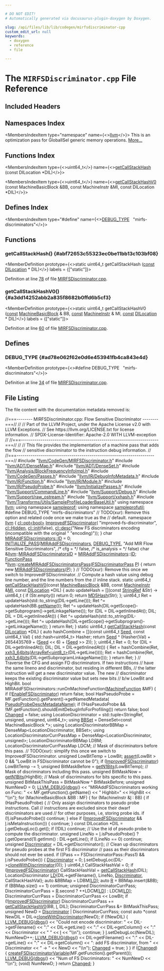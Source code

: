 ```yaml
---

# DO NOT EDIT!
# Automatically generated via docusaurus-plugin-doxygen by Doxygen.

slug: /api/files/lib/lib/codegen/mirfsdiscriminator-cpp
custom_edit_url: null
keywords:
  - doxygen
  - reference
  - file

---
```





# The `MIRFSDiscriminator.cpp` File Reference

<DoxygenPage pluginConfig={pluginConfig}>



## Included Headers

<IncludesList>
<IncludesListItem
  filePath="llvm/CodeGen/MIRFSDiscriminator.h"
  permalink="/docs/api/files/include/include/llvm/include/llvm/codegen/mirfsdiscriminator-h"
  isLocal="true" />
<IncludesListItem
  filePath="llvm/ADT/DenseMap.h"
  permalink="/docs/api/files/include/include/llvm/include/llvm/adt/densemap-h"
  isLocal="true" />
<IncludesListItem
  filePath="llvm/ADT/DenseSet.h"
  permalink="/docs/api/files/include/include/llvm/include/llvm/adt/denseset-h"
  isLocal="true" />
<IncludesListItem
  filePath="llvm/Analysis/BlockFrequencyInfoImpl.h"
  permalink="/docs/api/files/include/include/llvm/include/llvm/analysis/blockfrequencyinfoimpl-h"
  isLocal="true" />
<IncludesListItem
  filePath="llvm/CodeGen/Passes.h"
  permalink="/docs/api/files/include/include/llvm/include/llvm/codegen/passes-h"
  isLocal="true" />
<IncludesListItem
  filePath="llvm/IR/DebugInfoMetadata.h"
  permalink="/docs/api/files/include/include/llvm/include/llvm/ir/debuginfometadata-h"
  isLocal="true" />
<IncludesListItem
  filePath="llvm/IR/Function.h"
  permalink="/docs/api/files/include/include/llvm/include/llvm/ir/function-h"
  isLocal="true" />
<IncludesListItem
  filePath="llvm/IR/Module.h"
  permalink="/docs/api/files/include/include/llvm/include/llvm/ir/module-h"
  isLocal="true" />
<IncludesListItem
  filePath="llvm/IR/PseudoProbe.h"
  permalink="/docs/api/files/include/include/llvm/include/llvm/ir/pseudoprobe-h"
  isLocal="true" />
<IncludesListItem
  filePath="llvm/InitializePasses.h"
  permalink="/docs/api/files/include/include/llvm/initializepasses-h"
  isLocal="true" />
<IncludesListItem
  filePath="llvm/Support/CommandLine.h"
  permalink="/docs/api/files/include/include/llvm/include/llvm/support/commandline-h"
  isLocal="true" />
<IncludesListItem
  filePath="llvm/Support/Debug.h"
  permalink="/docs/api/files/include/include/llvm/include/llvm/support/debug-h"
  isLocal="true" />
<IncludesListItem
  filePath="llvm/Support/raw_ostream.h"
  permalink="/docs/api/files/include/include/llvm/include/llvm/support/raw-ostream-h"
  isLocal="true" />
<IncludesListItem
  filePath="llvm/Support/xxhash.h"
  permalink="/docs/api/files/include/include/llvm/include/llvm/support/xxhash-h"
  isLocal="true" />
<IncludesListItem
  filePath="llvm/Transforms/Utils/SampleProfileLoaderBaseUtil.h"
  permalink="/docs/api/files/include/include/llvm/include/llvm/transforms/include/llvm/transforms/utils/sampleprofileloaderbaseutil-h"
  isLocal="true" />
</IncludesList>

## Namespaces Index

<MembersIndex>

<MembersIndexItem
  type="namespace"
  name={<><a href="/docs/api/namespaces/llvm">llvm</a></>}>
This is an optimization pass for GlobalISel generic memory operations. <a href="/docs/api/namespaces/llvm/#details">More...</a>
</MembersIndexItem>

</MembersIndex>

## Functions Index

<MembersIndex>

<MembersIndexItem
  type={<>uint64&#95;t</>}
  name={<><a href="#abf72653c55323ec0be11bb13c103bf08">getCallStackHash</a> (const DILocation &#42;DIL)</>}>
</MembersIndexItem>

<MembersIndexItem
  type={<>uint64&#95;t</>}
  name={<><a href="#a3dd14252abb2a835f8682b0ffd6b5cf3">getCallStackHashV0</a> (const MachineBasicBlock &amp;BB, const MachineInstr &amp;MI, const DILocation &#42;DIL)</>}>
</MembersIndexItem>

</MembersIndex>

## Defines Index

<MembersIndex>

<MembersIndexItem
  type="#define"
  name={<><a href="#ad78e062f62e0d6e453941fb4ca843e4d">DEBUG&#95;TYPE</a>&nbsp;&nbsp;&nbsp;&quot;mirfs-discriminators&quot;</>}>
</MembersIndexItem>

</MembersIndex>


<SectionDefinition>

## Functions

### getCallStackHash() {#abf72653c55323ec0be11bb13c103bf08}

<MemberDefinition
  prototype={<>static uint64&#95;t getCallStackHash (<a href="/docs/api/files/lib/lib/target/lib/target/aarch64/aarch64promoteconstant-cpp/#a90f8350fecae261c25be85d38b451bff">const</a> <a href="/docs/api/classes/llvm/dilocation">DILocation</a> &#42; DIL)</>}
  labels = {["static"]}>

Definition at line <a href="#l00078">78</a> of file <a href="/docs/api/files/lib/lib/codegen/mirfsdiscriminator-cpp">MIRFSDiscriminator.cpp</a>.
</MemberDefinition>

### getCallStackHashV0() {#a3dd14252abb2a835f8682b0ffd6b5cf3}

<MemberDefinition
  prototype={<>static uint64&#95;t getCallStackHashV0 (<a href="/docs/api/files/lib/lib/target/lib/target/aarch64/aarch64promoteconstant-cpp/#a90f8350fecae261c25be85d38b451bff">const</a> <a href="/docs/api/classes/llvm/machinebasicblock">MachineBasicBlock</a> &amp; BB, <a href="/docs/api/files/lib/lib/target/lib/target/aarch64/aarch64promoteconstant-cpp/#a90f8350fecae261c25be85d38b451bff">const</a> <a href="/docs/api/classes/llvm/machineinstr">MachineInstr</a> &amp; MI, <a href="/docs/api/files/lib/lib/target/lib/target/aarch64/aarch64promoteconstant-cpp/#a90f8350fecae261c25be85d38b451bff">const</a> <a href="/docs/api/classes/llvm/dilocation">DILocation</a> &#42; DIL)</>}
  labels = {["static"]}>

Definition at line <a href="#l00060">60</a> of file <a href="/docs/api/files/lib/lib/codegen/mirfsdiscriminator-cpp">MIRFSDiscriminator.cpp</a>.
</MemberDefinition>

</SectionDefinition>

<SectionDefinition>

## Defines

### DEBUG&#95;TYPE {#ad78e062f62e0d6e453941fb4ca843e4d}

<MemberDefinition
  prototype={<>#define DEBUG&#95;TYPE&nbsp;&nbsp;&nbsp;&quot;mirfs-discriminators&quot;</>}>

Definition at line <a href="#l00034">34</a> of file <a href="/docs/api/files/lib/lib/codegen/mirfsdiscriminator-cpp">MIRFSDiscriminator.cpp</a>.
</MemberDefinition>

</SectionDefinition>

## File Listing

The file content with the documentation metadata removed is:

<ProgramListing>

<Link id="l00001" /><CodeLine lineNumber="1"><span class="doxyHighlightComment">//===-------- MIRFSDiscriminator.cpp: Flow Sensitive Discriminator --------===//</span></CodeLine>
<Link id="l00002" /><CodeLine lineNumber="2"><span class="doxyHighlightComment">//</span></CodeLine>
<Link id="l00003" /><CodeLine lineNumber="3"><span class="doxyHighlightComment">// Part of the LLVM Project, under the Apache License v2.0 with LLVM Exceptions.</span></CodeLine>
<Link id="l00004" /><CodeLine lineNumber="4"><span class="doxyHighlightComment">// See https://llvm.org/LICENSE.txt for license information.</span></CodeLine>
<Link id="l00005" /><CodeLine lineNumber="5"><span class="doxyHighlightComment">// SPDX-License-Identifier: Apache-2.0 WITH LLVM-exception</span></CodeLine>
<Link id="l00006" /><CodeLine lineNumber="6"><span class="doxyHighlightComment">//</span></CodeLine>
<Link id="l00007" /><CodeLine lineNumber="7"><span class="doxyHighlightComment">//===----------------------------------------------------------------------===//</span></CodeLine>
<Link id="l00008" /><CodeLine lineNumber="8"><span class="doxyHighlightComment">//</span></CodeLine>
<Link id="l00009" /><CodeLine lineNumber="9"><span class="doxyHighlightComment">// This file provides the implementation of a machine pass that adds the flow</span></CodeLine>
<Link id="l00010" /><CodeLine lineNumber="10"><span class="doxyHighlightComment">// sensitive discriminator to the instruction debug information.</span></CodeLine>
<Link id="l00011" /><CodeLine lineNumber="11"><span class="doxyHighlightComment">//</span></CodeLine>
<Link id="l00012" /><CodeLine lineNumber="12"><span class="doxyHighlightComment">//===----------------------------------------------------------------------===//</span></CodeLine>
<Link id="l00013" /><CodeLine lineNumber="13"></CodeLine>
<Link id="l00014" /><CodeLine lineNumber="14"><span class="doxyHighlightPreprocessor">#include &quot;<a href="/docs/api/files/include/include/llvm/include/llvm/codegen/mirfsdiscriminator-h">llvm/CodeGen/MIRFSDiscriminator.h</a>&quot;</span></CodeLine>
<Link id="l00015" /><CodeLine lineNumber="15"><span class="doxyHighlightPreprocessor">#include &quot;<a href="/docs/api/files/include/include/llvm/include/llvm/adt/densemap-h">llvm/ADT/DenseMap.h</a>&quot;</span></CodeLine>
<Link id="l00016" /><CodeLine lineNumber="16"><span class="doxyHighlightPreprocessor">#include &quot;<a href="/docs/api/files/include/include/llvm/include/llvm/adt/denseset-h">llvm/ADT/DenseSet.h</a>&quot;</span></CodeLine>
<Link id="l00017" /><CodeLine lineNumber="17"><span class="doxyHighlightPreprocessor">#include &quot;<a href="/docs/api/files/include/include/llvm/include/llvm/analysis/blockfrequencyinfoimpl-h">llvm/Analysis/BlockFrequencyInfoImpl.h</a>&quot;</span></CodeLine>
<Link id="l00018" /><CodeLine lineNumber="18"><span class="doxyHighlightPreprocessor">#include &quot;<a href="/docs/api/files/include/include/llvm/include/llvm/codegen/passes-h">llvm/CodeGen/Passes.h</a>&quot;</span></CodeLine>
<Link id="l00019" /><CodeLine lineNumber="19"><span class="doxyHighlightPreprocessor">#include &quot;<a href="/docs/api/files/include/include/llvm/include/llvm/ir/debuginfometadata-h">llvm/IR/DebugInfoMetadata.h</a>&quot;</span></CodeLine>
<Link id="l00020" /><CodeLine lineNumber="20"><span class="doxyHighlightPreprocessor">#include &quot;<a href="/docs/api/files/include/include/llvm/include/llvm/ir/function-h">llvm/IR/Function.h</a>&quot;</span></CodeLine>
<Link id="l00021" /><CodeLine lineNumber="21"><span class="doxyHighlightPreprocessor">#include &quot;<a href="/docs/api/files/include/include/llvm/include/llvm/ir/module-h">llvm/IR/Module.h</a>&quot;</span></CodeLine>
<Link id="l00022" /><CodeLine lineNumber="22"><span class="doxyHighlightPreprocessor">#include &quot;<a href="/docs/api/files/include/include/llvm/include/llvm/ir/pseudoprobe-h">llvm/IR/PseudoProbe.h</a>&quot;</span></CodeLine>
<Link id="l00023" /><CodeLine lineNumber="23"><span class="doxyHighlightPreprocessor">#include &quot;<a href="/docs/api/files/include/include/llvm/initializepasses-h">llvm/InitializePasses.h</a>&quot;</span></CodeLine>
<Link id="l00024" /><CodeLine lineNumber="24"><span class="doxyHighlightPreprocessor">#include &quot;<a href="/docs/api/files/include/include/llvm/include/llvm/support/commandline-h">llvm/Support/CommandLine.h</a>&quot;</span></CodeLine>
<Link id="l00025" /><CodeLine lineNumber="25"><span class="doxyHighlightPreprocessor">#include &quot;<a href="/docs/api/files/include/include/llvm/include/llvm/support/debug-h">llvm/Support/Debug.h</a>&quot;</span></CodeLine>
<Link id="l00026" /><CodeLine lineNumber="26"><span class="doxyHighlightPreprocessor">#include &quot;<a href="/docs/api/files/include/include/llvm/include/llvm/support/raw-ostream-h">llvm/Support/raw&#95;ostream.h</a>&quot;</span></CodeLine>
<Link id="l00027" /><CodeLine lineNumber="27"><span class="doxyHighlightPreprocessor">#include &quot;<a href="/docs/api/files/include/include/llvm/include/llvm/support/xxhash-h">llvm/Support/xxhash.h</a>&quot;</span></CodeLine>
<Link id="l00028" /><CodeLine lineNumber="28"><span class="doxyHighlightPreprocessor">#include &quot;<a href="/docs/api/files/include/include/llvm/include/llvm/transforms/include/llvm/transforms/utils/sampleprofileloaderbaseutil-h">llvm/Transforms/Utils/SampleProfileLoaderBaseUtil.h</a>&quot;</span></CodeLine>
<Link id="l00029" /><CodeLine lineNumber="29"></CodeLine>
<Link id="l00030" /><CodeLine lineNumber="30"><span class="doxyHighlightKeyword">using namespace </span><span class="doxyHighlight"><a href="/docs/api/namespaces/llvm">llvm</a>;</span></CodeLine>
<Link id="l00031" /><CodeLine lineNumber="31"><span class="doxyHighlightKeyword">using namespace </span><span class="doxyHighlight"><a href="/docs/api/namespaces/llvm/sampleprof">sampleprof</a>;</span></CodeLine>
<Link id="l00032" /><CodeLine lineNumber="32"><span class="doxyHighlightKeyword">using namespace </span><span class="doxyHighlight"><a href="/docs/api/namespaces/llvm/sampleprofutil">sampleprofutil</a>;</span></CodeLine>
<Link id="l00033" /><CodeLine lineNumber="33"></CodeLine>
<Link id="l00034" /><CodeLine lineNumber="34" lineLink="#ad78e062f62e0d6e453941fb4ca843e4d"><span class="doxyHighlightPreprocessor">#define DEBUG&#95;TYPE &quot;mirfs-discriminators&quot;</span></CodeLine>
<Link id="l00035" /><CodeLine lineNumber="35"></CodeLine>
<Link id="l00036" /><CodeLine lineNumber="36"><span class="doxyHighlightComment">// TODO(xur): Remove this option and related code once we make true as the</span></CodeLine>
<Link id="l00037" /><CodeLine lineNumber="37"><span class="doxyHighlightComment">// default.</span></CodeLine>
<Link id="l00038" /><CodeLine lineNumber="38"><span class="doxyHighlightKeyword">namespace </span><span class="doxyHighlight"><a href="/docs/api/namespaces/llvm">llvm</a> &#123;</span></CodeLine>
<Link id="l00039" /><CodeLine lineNumber="39"><span class="doxyHighlight"><a href="/docs/api/classes/llvm/cl/opt">cl::opt&lt;bool&gt;</a> <a href="/docs/api/namespaces/llvm/#a90b03a5ed7ead5551ff645caf7804633">ImprovedFSDiscriminator</a>(</span></CodeLine>
<Link id="l00040" /><CodeLine lineNumber="40"><span class="doxyHighlight">    </span><span class="doxyHighlightStringLiteral">&quot;improved-fs-discriminator&quot;</span><span class="doxyHighlight">, <a href="/docs/api/namespaces/llvm/cl/#a68075925a54790e71ca790e1d4f21a40a263ac008d8d31f13ce460395fc4cf7e6">cl::Hidden</a>, <a href="/docs/api/namespaces/llvm/cl/#ac12e6a8f3a1b511f0dee2ed6de0ae806">cl::init</a>(</span><span class="doxyHighlightKeyword">false</span><span class="doxyHighlight">),</span></CodeLine>
<Link id="l00041" /><CodeLine lineNumber="41"><span class="doxyHighlight">    <a href="/docs/api/structs/llvm/cl/desc">cl::desc</a>(</span><span class="doxyHighlightStringLiteral">&quot;New FS discriminators encoding (incompatible with the original &quot;</span></CodeLine>
<Link id="l00042" /><CodeLine lineNumber="42"><span class="doxyHighlight">             </span><span class="doxyHighlightStringLiteral">&quot;encoding)&quot;</span><span class="doxyHighlight">));</span></CodeLine>
<Link id="l00043" /><CodeLine lineNumber="43"><span class="doxyHighlight">&#125;</span></CodeLine>
<Link id="l00044" /><CodeLine lineNumber="44"></CodeLine>
<Link id="l00045" /><CodeLine lineNumber="45"><span class="doxyHighlightKeywordType">char</span><span class="doxyHighlight"> <a href="/docs/api/classes/llvm/miraddfsdiscriminators/#ae58d5a039d3c614f3c71e2db8346289a">MIRAddFSDiscriminators::ID</a> = 0;</span></CodeLine>
<Link id="l00046" /><CodeLine lineNumber="46"></CodeLine>
<Link id="l00047" /><CodeLine lineNumber="47"><span class="doxyHighlight"><a href="/docs/api/files/include/include/llvm/passsupport-h/#af807c9595d50b45c0008924c4679c85c">INITIALIZE&#95;PASS</a>(<a href="/docs/api/classes/llvm/miraddfsdiscriminators">MIRAddFSDiscriminators</a>, <a href="/docs/api/files/include/include/llvm/include/llvm/adt/genericcycleimpl-h/#ad78e062f62e0d6e453941fb4ca843e4d">DEBUG&#95;TYPE</a>,</span></CodeLine>
<Link id="l00048" /><CodeLine lineNumber="48"><span class="doxyHighlight">                </span><span class="doxyHighlightStringLiteral">&quot;Add MIR Flow Sensitive Discriminators&quot;</span><span class="doxyHighlight">,</span></CodeLine>
<Link id="l00049" /><CodeLine lineNumber="49"><span class="doxyHighlight">                </span><span class="doxyHighlightComment">/&#42; cfg = &#42;/</span><span class="doxyHighlight"> </span><span class="doxyHighlightKeyword">false</span><span class="doxyHighlight">, </span><span class="doxyHighlightComment">/&#42; is&#95;analysis = &#42;/</span><span class="doxyHighlight"> </span><span class="doxyHighlightKeyword">false</span><span class="doxyHighlight">)</span></CodeLine>
<Link id="l00050" /><CodeLine lineNumber="50"></CodeLine>
<Link id="l00051" /><CodeLine lineNumber="51"><span class="doxyHighlight">char &amp;<a href="/docs/api/namespaces/llvm">llvm</a>::<a href="/docs/api/namespaces/llvm/#aff0f9ad49b94528b03f96348c9e86766">MIRAddFSDiscriminatorsID</a> = <a href="/docs/api/classes/llvm/miraddfsdiscriminators">MIRAddFSDiscriminators</a>::<a href="/docs/api/namespaces/llvm/callingconv/#abdf8cf606905c10634e831390981b0ed">ID</a>;</span></CodeLine>
<Link id="l00052" /><CodeLine lineNumber="52"></CodeLine>
<Link id="l00053" /><CodeLine lineNumber="53"><span class="doxyHighlight"><a href="/docs/api/classes/llvm/functionpass">FunctionPass</a> &#42;<a href="/docs/api/namespaces/llvm">llvm</a>::<a href="/docs/api/namespaces/llvm/#a6571fcc094cdcae5849b2e4252629db4">createMIRAddFSDiscriminatorsPass</a>(<a href="/docs/api/namespaces/llvm/sampleprof/#a702f69807459cc25db5754a5f179d3fc">FSDiscriminatorPass</a> <a href="/docs/api/files/lib/lib/option/option-cpp/#a04665169063c8ca1f2ea96c27fc7c2b2">P</a>) &#123;</span></CodeLine>
<Link id="l00054" /><CodeLine lineNumber="54"><span class="doxyHighlight">  </span><span class="doxyHighlightKeywordFlow">return</span><span class="doxyHighlight"> </span><span class="doxyHighlightKeyword">new</span><span class="doxyHighlight"> <a href="/docs/api/classes/llvm/miraddfsdiscriminators">MIRAddFSDiscriminators</a>(<a href="/docs/api/files/lib/lib/option/option-cpp/#a04665169063c8ca1f2ea96c27fc7c2b2">P</a>);</span></CodeLine>
<Link id="l00055" /><CodeLine lineNumber="55"><span class="doxyHighlight">&#125;</span></CodeLine>
<Link id="l00056" /><CodeLine lineNumber="56"></CodeLine>
<Link id="l00057" /><CodeLine lineNumber="57"><span class="doxyHighlightComment">// TODO(xur): Remove this once we switch to ImprovedFSDiscriminator.</span></CodeLine>
<Link id="l00058" /><CodeLine lineNumber="58"><span class="doxyHighlightComment">// Compute a hash value using debug line number, and the line numbers from the</span></CodeLine>
<Link id="l00059" /><CodeLine lineNumber="59"><span class="doxyHighlightComment">// inline stack.</span></CodeLine>
<Link id="l00060" /><CodeLine lineNumber="60" lineLink="#a3dd14252abb2a835f8682b0ffd6b5cf3"><span class="doxyHighlightKeyword">static</span><span class="doxyHighlight"> uint64&#95;t <a href="#a3dd14252abb2a835f8682b0ffd6b5cf3">getCallStackHashV0</a>(</span><span class="doxyHighlightKeyword">const</span><span class="doxyHighlight"> <a href="/docs/api/classes/llvm/machinebasicblock">MachineBasicBlock</a> &amp;BB,</span></CodeLine>
<Link id="l00061" /><CodeLine lineNumber="61"><span class="doxyHighlight">                                   </span><span class="doxyHighlightKeyword">const</span><span class="doxyHighlight"> <a href="/docs/api/classes/llvm/machineinstr">MachineInstr</a> &amp;<a href="/docs/api/files/lib/lib/codegen/lib/codegen/globalisel/irtranslator-cpp/#abe44dfdea65b4f7e11e0a608ab708b76">MI</a>,</span></CodeLine>
<Link id="l00062" /><CodeLine lineNumber="62"><span class="doxyHighlight">                                   </span><span class="doxyHighlightKeyword">const</span><span class="doxyHighlight"> <a href="/docs/api/classes/llvm/dilocation">DILocation</a> &#42;DIL) &#123;</span></CodeLine>
<Link id="l00063" /><CodeLine lineNumber="63"><span class="doxyHighlight">  </span><span class="doxyHighlightKeyword">auto</span><span class="doxyHighlight"> updateHash = &#91;&#93;(</span><span class="doxyHighlightKeyword">const</span><span class="doxyHighlight"> <a href="/docs/api/classes/llvm/stringref">StringRef</a> &amp;Str) -&gt; uint64&#95;t &#123;</span></CodeLine>
<Link id="l00064" /><CodeLine lineNumber="64"><span class="doxyHighlight">    </span><span class="doxyHighlightKeywordFlow">if</span><span class="doxyHighlight"> (Str.empty())</span></CodeLine>
<Link id="l00065" /><CodeLine lineNumber="65"><span class="doxyHighlight">      </span><span class="doxyHighlightKeywordFlow">return</span><span class="doxyHighlight"> 0;</span></CodeLine>
<Link id="l00066" /><CodeLine lineNumber="66"><span class="doxyHighlight">    </span><span class="doxyHighlightKeywordFlow">return</span><span class="doxyHighlight"> <a href="/docs/api/namespaces/llvm/sampleprof/#a8e89e6935aaf48cde9d60fd12a3dae0f">MD5Hash</a>(Str);</span></CodeLine>
<Link id="l00067" /><CodeLine lineNumber="67"><span class="doxyHighlight">  &#125;;</span></CodeLine>
<Link id="l00068" /><CodeLine lineNumber="68"><span class="doxyHighlight">  uint64&#95;t Ret = updateHash(std::to&#95;string(DIL-&gt;getLine()));</span></CodeLine>
<Link id="l00069" /><CodeLine lineNumber="69"><span class="doxyHighlight">  Ret ^= updateHash(BB.<a href="/docs/api/classes/llvm/machinebasicblock/#aedf6cb1135961f41f39dc58ca8576123">getName</a>());</span></CodeLine>
<Link id="l00070" /><CodeLine lineNumber="70"><span class="doxyHighlight">  Ret ^= updateHash(DIL-&gt;getScope()-&gt;getSubprogram()-&gt;getLinkageName());</span></CodeLine>
<Link id="l00071" /><CodeLine lineNumber="71"><span class="doxyHighlight">  </span><span class="doxyHighlightKeywordFlow">for</span><span class="doxyHighlight"> (DIL = DIL-&gt;getInlinedAt(); DIL; DIL = DIL-&gt;getInlinedAt()) &#123;</span></CodeLine>
<Link id="l00072" /><CodeLine lineNumber="72"><span class="doxyHighlight">    Ret ^= updateHash(std::to&#95;string(DIL-&gt;getLine()));</span></CodeLine>
<Link id="l00073" /><CodeLine lineNumber="73"><span class="doxyHighlight">    Ret ^= updateHash(DIL-&gt;getScope()-&gt;getSubprogram()-&gt;getLinkageName());</span></CodeLine>
<Link id="l00074" /><CodeLine lineNumber="74"><span class="doxyHighlight">  &#125;</span></CodeLine>
<Link id="l00075" /><CodeLine lineNumber="75"><span class="doxyHighlight">  </span><span class="doxyHighlightKeywordFlow">return</span><span class="doxyHighlight"> Ret;</span></CodeLine>
<Link id="l00076" /><CodeLine lineNumber="76"><span class="doxyHighlight">&#125;</span></CodeLine>
<Link id="l00077" /><CodeLine lineNumber="77"></CodeLine>
<Link id="l00078" /><CodeLine lineNumber="78" lineLink="#abf72653c55323ec0be11bb13c103bf08"><span class="doxyHighlightKeyword">static</span><span class="doxyHighlight"> uint64&#95;t <a href="#abf72653c55323ec0be11bb13c103bf08">getCallStackHash</a>(</span><span class="doxyHighlightKeyword">const</span><span class="doxyHighlight"> <a href="/docs/api/classes/llvm/dilocation">DILocation</a> &#42;DIL) &#123;</span></CodeLine>
<Link id="l00079" /><CodeLine lineNumber="79"><span class="doxyHighlight">  </span><span class="doxyHighlightKeyword">auto</span><span class="doxyHighlight"> hashCombine = &#91;&#93;(</span><span class="doxyHighlightKeyword">const</span><span class="doxyHighlight"> uint64&#95;t <a href="/docs/api/files/lib/lib/support/randomnumbergenerator-cpp/#a0c7bb0b4761ae4c3f875fb9b0a235a93">Seed</a>, </span><span class="doxyHighlightKeyword">const</span><span class="doxyHighlight"> uint64&#95;t Val) &#123;</span></CodeLine>
<Link id="l00080" /><CodeLine lineNumber="80"><span class="doxyHighlight">    std::hash&lt;uint64&#95;t&gt; Hasher;</span></CodeLine>
<Link id="l00081" /><CodeLine lineNumber="81"><span class="doxyHighlight">    </span><span class="doxyHighlightKeywordFlow">return</span><span class="doxyHighlight"> <a href="/docs/api/files/lib/lib/support/randomnumbergenerator-cpp/#a0c7bb0b4761ae4c3f875fb9b0a235a93">Seed</a> ^ (Hasher(Val) + 2654435769 + (<a href="/docs/api/files/lib/lib/support/randomnumbergenerator-cpp/#a0c7bb0b4761ae4c3f875fb9b0a235a93">Seed</a> &lt;&lt; 6) + (<a href="/docs/api/files/lib/lib/support/randomnumbergenerator-cpp/#a0c7bb0b4761ae4c3f875fb9b0a235a93">Seed</a> &gt;&gt; 2));</span></CodeLine>
<Link id="l00082" /><CodeLine lineNumber="82"><span class="doxyHighlight">  &#125;;</span></CodeLine>
<Link id="l00083" /><CodeLine lineNumber="83"><span class="doxyHighlight">  uint64&#95;t Ret = 0;</span></CodeLine>
<Link id="l00084" /><CodeLine lineNumber="84"><span class="doxyHighlight">  </span><span class="doxyHighlightKeywordFlow">for</span><span class="doxyHighlight"> (DIL = DIL-&gt;getInlinedAt(); DIL; DIL = DIL-&gt;getInlinedAt()) &#123;</span></CodeLine>
<Link id="l00085" /><CodeLine lineNumber="85"><span class="doxyHighlight">    Ret = hashCombine(Ret, <a href="/docs/api/namespaces/llvm/#a23db35042db15bf83edbd2250ea0ee90">xxh3&#95;64bits</a>(<a href="/docs/api/classes/llvm/arrayref">ArrayRef&lt;uint8&#95;t&gt;</a>(DIL-&gt;getLine())));</span></CodeLine>
<Link id="l00086" /><CodeLine lineNumber="86"><span class="doxyHighlight">    Ret = hashCombine(Ret, <a href="/docs/api/namespaces/llvm/#a23db35042db15bf83edbd2250ea0ee90">xxh3&#95;64bits</a>(DIL-&gt;getSubprogramLinkageName()));</span></CodeLine>
<Link id="l00087" /><CodeLine lineNumber="87"><span class="doxyHighlight">  &#125;</span></CodeLine>
<Link id="l00088" /><CodeLine lineNumber="88"><span class="doxyHighlight">  </span><span class="doxyHighlightKeywordFlow">return</span><span class="doxyHighlight"> Ret;</span></CodeLine>
<Link id="l00089" /><CodeLine lineNumber="89"><span class="doxyHighlight">&#125;</span></CodeLine>
<Link id="l00090" /><CodeLine lineNumber="90"></CodeLine>
<Link id="l00091" /><CodeLine lineNumber="91"><span class="doxyHighlightComment">// Traverse the CFG and assign FD discriminators. If two instructions</span></CodeLine>
<Link id="l00092" /><CodeLine lineNumber="92"><span class="doxyHighlightComment">// have the same lineno and discriminator, but residing in different BBs,</span></CodeLine>
<Link id="l00093" /><CodeLine lineNumber="93"><span class="doxyHighlightComment">// the latter instruction will get a new discriminator value. The new</span></CodeLine>
<Link id="l00094" /><CodeLine lineNumber="94"><span class="doxyHighlightComment">// discriminator keeps the existing discriminator value but sets new bits</span></CodeLine>
<Link id="l00095" /><CodeLine lineNumber="95"><span class="doxyHighlightComment">// b/w LowBit and HighBit.</span></CodeLine>
<Link id="l00096" /><CodeLine lineNumber="96"><span class="doxyHighlightKeywordType">bool</span><span class="doxyHighlight"> MIRAddFSDiscriminators::runOnMachineFunction(<a href="/docs/api/classes/llvm/machinefunction">MachineFunction</a> &amp;MF) &#123;</span></CodeLine>
<Link id="l00097" /><CodeLine lineNumber="97"><span class="doxyHighlight">  </span><span class="doxyHighlightKeywordFlow">if</span><span class="doxyHighlight"> (!<a href="/docs/api/namespaces/llvm/#a61cf315897c96016607a2b8d5916a64d">EnableFSDiscriminator</a>)</span></CodeLine>
<Link id="l00098" /><CodeLine lineNumber="98"><span class="doxyHighlight">    </span><span class="doxyHighlightKeywordFlow">return</span><span class="doxyHighlight"> </span><span class="doxyHighlightKeyword">false</span><span class="doxyHighlight">;</span></CodeLine>
<Link id="l00099" /><CodeLine lineNumber="99"></CodeLine>
<Link id="l00100" /><CodeLine lineNumber="100"><span class="doxyHighlight">  </span><span class="doxyHighlightKeywordType">bool</span><span class="doxyHighlight"> HasPseudoProbe = MF.getFunction().getParent()-&gt;getNamedMetadata(</span></CodeLine>
<Link id="l00101" /><CodeLine lineNumber="101"><span class="doxyHighlight">      <a href="/docs/api/namespaces/llvm/#afe8cddc1b878bbfc7598e672f96cfbf1">PseudoProbeDescMetadataName</a>);</span></CodeLine>
<Link id="l00102" /><CodeLine lineNumber="102"></CodeLine>
<Link id="l00103" /><CodeLine lineNumber="103"><span class="doxyHighlight">  </span><span class="doxyHighlightKeywordFlow">if</span><span class="doxyHighlight"> (!HasPseudoProbe &amp;&amp; !MF.getFunction().shouldEmitDebugInfoForProfiling())</span></CodeLine>
<Link id="l00104" /><CodeLine lineNumber="104"><span class="doxyHighlight">    </span><span class="doxyHighlightKeywordFlow">return</span><span class="doxyHighlight"> </span><span class="doxyHighlightKeyword">false</span><span class="doxyHighlight">;</span></CodeLine>
<Link id="l00105" /><CodeLine lineNumber="105"></CodeLine>
<Link id="l00106" /><CodeLine lineNumber="106"><span class="doxyHighlight">  </span><span class="doxyHighlightKeywordType">bool</span><span class="doxyHighlight"> <a href="/docs/api/groups/arcopt/#gaa57b1a4e6a1c79233913139635169cf1">Changed</a> = </span><span class="doxyHighlightKeyword">false</span><span class="doxyHighlight">;</span></CodeLine>
<Link id="l00107" /><CodeLine lineNumber="107"><span class="doxyHighlight">  </span><span class="doxyHighlightKeyword">using </span><span class="doxyHighlight">LocationDiscriminator =</span></CodeLine>
<Link id="l00108" /><CodeLine lineNumber="108"><span class="doxyHighlight">      std::tuple&lt;StringRef, unsigned, unsigned, uint64&#95;t&gt;;</span></CodeLine>
<Link id="l00109" /><CodeLine lineNumber="109"><span class="doxyHighlight">  </span><span class="doxyHighlightKeyword">using </span><span class="doxyHighlight"><a href="/docs/api/namespaces/anonymous-structurizecfg-cpp-/#a68d8ef4336337d48e93d2695078eaa8a">BBSet</a> = DenseSet&lt;const MachineBasicBlock &#42;&gt;;</span></CodeLine>
<Link id="l00110" /><CodeLine lineNumber="110"><span class="doxyHighlight">  </span><span class="doxyHighlightKeyword">using </span><span class="doxyHighlight">LocationDiscriminatorBBMap = DenseMap&lt;LocationDiscriminator, BBSet&gt;;</span></CodeLine>
<Link id="l00111" /><CodeLine lineNumber="111"><span class="doxyHighlight">  </span><span class="doxyHighlightKeyword">using </span><span class="doxyHighlight">LocationDiscriminatorCurrPassMap =</span></CodeLine>
<Link id="l00112" /><CodeLine lineNumber="112"><span class="doxyHighlight">      DenseMap&lt;LocationDiscriminator, unsigned&gt;;</span></CodeLine>
<Link id="l00113" /><CodeLine lineNumber="113"></CodeLine>
<Link id="l00114" /><CodeLine lineNumber="114"><span class="doxyHighlight">  LocationDiscriminatorBBMap LDBM;</span></CodeLine>
<Link id="l00115" /><CodeLine lineNumber="115"><span class="doxyHighlight">  LocationDiscriminatorCurrPassMap LDCM;</span></CodeLine>
<Link id="l00116" /><CodeLine lineNumber="116"></CodeLine>
<Link id="l00117" /><CodeLine lineNumber="117"><span class="doxyHighlight">  </span><span class="doxyHighlightComment">// Mask of discriminators before this pass.</span></CodeLine>
<Link id="l00118" /><CodeLine lineNumber="118"><span class="doxyHighlight">  </span><span class="doxyHighlightComment">// TODO(xur): simplify this once we switch to ImprovedFSDiscriminator.</span></CodeLine>
<Link id="l00119" /><CodeLine lineNumber="119"><span class="doxyHighlight">  </span><span class="doxyHighlightKeywordType">unsigned</span><span class="doxyHighlight"> LowBitTemp = LowBit;</span></CodeLine>
<Link id="l00120" /><CodeLine lineNumber="120"><span class="doxyHighlight">  <a href="/docs/api/files/lib/lib/target/lib/target/amdgpu/silowercontrolflow-cpp/#a4868c5d81c5ccc98c47aeab6244346a0">assert</a>(LowBit &gt; 0 &amp;&amp; </span><span class="doxyHighlightStringLiteral">&quot;LowBit in FSDiscriminator cannot be 0&quot;</span><span class="doxyHighlight">);</span></CodeLine>
<Link id="l00121" /><CodeLine lineNumber="121"><span class="doxyHighlight">  </span><span class="doxyHighlightKeywordFlow">if</span><span class="doxyHighlight"> (<a href="/docs/api/namespaces/llvm/#a90b03a5ed7ead5551ff645caf7804633">ImprovedFSDiscriminator</a>)</span></CodeLine>
<Link id="l00122" /><CodeLine lineNumber="122"><span class="doxyHighlight">    LowBitTemp -= 1;</span></CodeLine>
<Link id="l00123" /><CodeLine lineNumber="123"><span class="doxyHighlight">  </span><span class="doxyHighlightKeywordType">unsigned</span><span class="doxyHighlight"> BitMaskBefore = <a href="/docs/api/namespaces/llvm/#aa860d116fc20fde892f7485b706f9139">getN1Bits</a>(LowBitTemp);</span></CodeLine>
<Link id="l00124" /><CodeLine lineNumber="124"><span class="doxyHighlight">  </span><span class="doxyHighlightComment">// Mask of discriminators including this pass.</span></CodeLine>
<Link id="l00125" /><CodeLine lineNumber="125"><span class="doxyHighlight">  </span><span class="doxyHighlightKeywordType">unsigned</span><span class="doxyHighlight"> BitMaskNow = <a href="/docs/api/namespaces/llvm/#aa860d116fc20fde892f7485b706f9139">getN1Bits</a>(HighBit);</span></CodeLine>
<Link id="l00126" /><CodeLine lineNumber="126"><span class="doxyHighlight">  </span><span class="doxyHighlightComment">// Mask of discriminators for bits specific to this pass.</span></CodeLine>
<Link id="l00127" /><CodeLine lineNumber="127"><span class="doxyHighlight">  </span><span class="doxyHighlightKeywordType">unsigned</span><span class="doxyHighlight"> BitMaskThisPass = BitMaskNow ^ BitMaskBefore;</span></CodeLine>
<Link id="l00128" /><CodeLine lineNumber="128"><span class="doxyHighlight">  </span><span class="doxyHighlightKeywordType">unsigned</span><span class="doxyHighlight"> NumNewD = 0;</span></CodeLine>
<Link id="l00129" /><CodeLine lineNumber="129"></CodeLine>
<Link id="l00130" /><CodeLine lineNumber="130"><span class="doxyHighlight">  <a href="/docs/api/files/include/include/llvm/include/llvm/support/debug-h/#a196897517069dda1bdb549e24468f7d7">LLVM&#95;DEBUG</a>(<a href="/docs/api/namespaces/llvm/#a7c46c742c31be54870e2038048e6b391">dbgs</a>() &lt;&lt; </span><span class="doxyHighlightStringLiteral">&quot;MIRAddFSDiscriminators working on Func: &quot;</span></CodeLine>
<Link id="l00131" /><CodeLine lineNumber="131"><span class="doxyHighlight">                    &lt;&lt; MF.getFunction().getName() &lt;&lt; </span><span class="doxyHighlightStringLiteral">&quot; Highbit=&quot;</span><span class="doxyHighlight"> &lt;&lt; HighBit</span></CodeLine>
<Link id="l00132" /><CodeLine lineNumber="132"><span class="doxyHighlight">                    &lt;&lt; </span><span class="doxyHighlightStringLiteral">&quot;\\n&quot;</span><span class="doxyHighlight">);</span></CodeLine>
<Link id="l00133" /><CodeLine lineNumber="133"></CodeLine>
<Link id="l00134" /><CodeLine lineNumber="134"><span class="doxyHighlight">  </span><span class="doxyHighlightKeywordFlow">for</span><span class="doxyHighlight"> (MachineBasicBlock &amp;BB : MF) &#123;</span></CodeLine>
<Link id="l00135" /><CodeLine lineNumber="135"><span class="doxyHighlight">    </span><span class="doxyHighlightKeywordFlow">for</span><span class="doxyHighlight"> (MachineInstr &amp;<a href="/docs/api/files/lib/lib/support/md5-cpp/#ac0eafdc9ee161b71e7af98af736952fd">I</a> : BB) &#123;</span></CodeLine>
<Link id="l00136" /><CodeLine lineNumber="136"><span class="doxyHighlight">      </span><span class="doxyHighlightKeywordFlow">if</span><span class="doxyHighlight"> (HasPseudoProbe) &#123;</span></CodeLine>
<Link id="l00137" /><CodeLine lineNumber="137"><span class="doxyHighlight">        </span><span class="doxyHighlightComment">// Only assign discriminators to pseudo probe instructions. Call</span></CodeLine>
<Link id="l00138" /><CodeLine lineNumber="138"><span class="doxyHighlight">        </span><span class="doxyHighlightComment">// instructions are excluded since their dwarf discriminators are used</span></CodeLine>
<Link id="l00139" /><CodeLine lineNumber="139"><span class="doxyHighlight">        </span><span class="doxyHighlightComment">// for other purposes, i.e, storing probe ids.</span></CodeLine>
<Link id="l00140" /><CodeLine lineNumber="140"><span class="doxyHighlight">        </span><span class="doxyHighlightKeywordFlow">if</span><span class="doxyHighlight"> (!<a href="/docs/api/files/lib/lib/support/md5-cpp/#ac0eafdc9ee161b71e7af98af736952fd">I</a>.isPseudoProbe())</span></CodeLine>
<Link id="l00141" /><CodeLine lineNumber="141"><span class="doxyHighlight">          </span><span class="doxyHighlightKeywordFlow">continue</span><span class="doxyHighlight">;</span></CodeLine>
<Link id="l00142" /><CodeLine lineNumber="142"><span class="doxyHighlight">      &#125; </span><span class="doxyHighlightKeywordFlow">else</span><span class="doxyHighlight"> </span><span class="doxyHighlightKeywordFlow">if</span><span class="doxyHighlight"> (<a href="/docs/api/namespaces/llvm/#a90b03a5ed7ead5551ff645caf7804633">ImprovedFSDiscriminator</a> &amp;&amp; <a href="/docs/api/files/lib/lib/support/md5-cpp/#ac0eafdc9ee161b71e7af98af736952fd">I</a>.isMetaInstruction()) &#123;</span></CodeLine>
<Link id="l00143" /><CodeLine lineNumber="143"><span class="doxyHighlight">        </span><span class="doxyHighlightKeywordFlow">continue</span><span class="doxyHighlight">;</span></CodeLine>
<Link id="l00144" /><CodeLine lineNumber="144"><span class="doxyHighlight">      &#125;</span></CodeLine>
<Link id="l00145" /><CodeLine lineNumber="145"><span class="doxyHighlight">      </span><span class="doxyHighlightKeyword">const</span><span class="doxyHighlight"> DILocation &#42;DIL = <a href="/docs/api/files/lib/lib/support/md5-cpp/#ac0eafdc9ee161b71e7af98af736952fd">I</a>.getDebugLoc().get();</span></CodeLine>
<Link id="l00146" /><CodeLine lineNumber="146"><span class="doxyHighlight">      </span><span class="doxyHighlightKeywordFlow">if</span><span class="doxyHighlight"> (!DIL)</span></CodeLine>
<Link id="l00147" /><CodeLine lineNumber="147"><span class="doxyHighlight">        </span><span class="doxyHighlightKeywordFlow">continue</span><span class="doxyHighlight">;</span></CodeLine>
<Link id="l00148" /><CodeLine lineNumber="148"></CodeLine>
<Link id="l00149" /><CodeLine lineNumber="149"><span class="doxyHighlight">      </span><span class="doxyHighlightComment">// Use the id of pseudo probe to compute the discriminator.</span></CodeLine>
<Link id="l00150" /><CodeLine lineNumber="150"><span class="doxyHighlight">      </span><span class="doxyHighlightKeywordType">unsigned</span><span class="doxyHighlight"> LineNo =</span></CodeLine>
<Link id="l00151" /><CodeLine lineNumber="151"><span class="doxyHighlight">          <a href="/docs/api/files/lib/lib/support/md5-cpp/#ac0eafdc9ee161b71e7af98af736952fd">I</a>.isPseudoProbe() ? <a href="/docs/api/files/lib/lib/support/md5-cpp/#ac0eafdc9ee161b71e7af98af736952fd">I</a>.getOperand(1).getImm() : DIL-&gt;getLine();</span></CodeLine>
<Link id="l00152" /><CodeLine lineNumber="152"><span class="doxyHighlight">      </span><span class="doxyHighlightKeywordFlow">if</span><span class="doxyHighlight"> (LineNo == 0)</span></CodeLine>
<Link id="l00153" /><CodeLine lineNumber="153"><span class="doxyHighlight">        </span><span class="doxyHighlightKeywordFlow">continue</span><span class="doxyHighlight">;</span></CodeLine>
<Link id="l00154" /><CodeLine lineNumber="154"><span class="doxyHighlight">      </span><span class="doxyHighlightKeywordType">unsigned</span><span class="doxyHighlight"> <a href="/docs/api/namespaces/llvm/logicalview/#a9696bc411b0a7022c2cc78bff5173cefa3d07d09db1423c8da8e60b5f36d2d903">Discriminator</a> = DIL-&gt;getDiscriminator();</span></CodeLine>
<Link id="l00155" /><CodeLine lineNumber="155"><span class="doxyHighlight">      </span><span class="doxyHighlightComment">// Clean up discriminators for pseudo probes at the first FS discriminator</span></CodeLine>
<Link id="l00156" /><CodeLine lineNumber="156"><span class="doxyHighlight">      </span><span class="doxyHighlightComment">// pass as their discriminators should not ever be used.</span></CodeLine>
<Link id="l00157" /><CodeLine lineNumber="157"><span class="doxyHighlight">      </span><span class="doxyHighlightKeywordFlow">if</span><span class="doxyHighlight"> ((Pass == FSDiscriminatorPass::Pass1) &amp;&amp; <a href="/docs/api/files/lib/lib/support/md5-cpp/#ac0eafdc9ee161b71e7af98af736952fd">I</a>.isPseudoProbe()) &#123;</span></CodeLine>
<Link id="l00158" /><CodeLine lineNumber="158"><span class="doxyHighlight">        <a href="/docs/api/namespaces/llvm/logicalview/#a9696bc411b0a7022c2cc78bff5173cefa3d07d09db1423c8da8e60b5f36d2d903">Discriminator</a> = 0;</span></CodeLine>
<Link id="l00159" /><CodeLine lineNumber="159"><span class="doxyHighlight">        <a href="/docs/api/files/lib/lib/support/md5-cpp/#ac0eafdc9ee161b71e7af98af736952fd">I</a>.setDebugLoc(DIL-&gt;<a href="/docs/api/classes/llvm/dilocation/#ab7345daa994ad45abb206b757dda7f22">cloneWithDiscriminator</a>(0));</span></CodeLine>
<Link id="l00160" /><CodeLine lineNumber="160"><span class="doxyHighlight">      &#125;</span></CodeLine>
<Link id="l00161" /><CodeLine lineNumber="161"><span class="doxyHighlight">      uint64&#95;t CallStackHashVal = 0;</span></CodeLine>
<Link id="l00162" /><CodeLine lineNumber="162"><span class="doxyHighlight">      </span><span class="doxyHighlightKeywordFlow">if</span><span class="doxyHighlight"> (<a href="/docs/api/namespaces/llvm/#a90b03a5ed7ead5551ff645caf7804633">ImprovedFSDiscriminator</a>)</span></CodeLine>
<Link id="l00163" /><CodeLine lineNumber="163"><span class="doxyHighlight">        CallStackHashVal = <a href="#abf72653c55323ec0be11bb13c103bf08">getCallStackHash</a>(DIL);</span></CodeLine>
<Link id="l00164" /><CodeLine lineNumber="164"></CodeLine>
<Link id="l00165" /><CodeLine lineNumber="165"><span class="doxyHighlight">      LocationDiscriminator <a href="/docs/api/namespaces/llvm/arm-mb/#ad70272e2a9ec2a7e3a497458e1edbc85a7289f7156c17c31399fe5226bf556781">LD</a>&#123;DIL-&gt;getFilename(), LineNo, <a href="/docs/api/namespaces/llvm/logicalview/#a9696bc411b0a7022c2cc78bff5173cefa3d07d09db1423c8da8e60b5f36d2d903">Discriminator</a>,</span></CodeLine>
<Link id="l00166" /><CodeLine lineNumber="166"><span class="doxyHighlight">                               CallStackHashVal&#125;;</span></CodeLine>
<Link id="l00167" /><CodeLine lineNumber="167"><span class="doxyHighlight">      </span><span class="doxyHighlightKeyword">auto</span><span class="doxyHighlight"> &amp;BBMap = LDBM&#91;<a href="/docs/api/namespaces/llvm/arm-mb/#ad70272e2a9ec2a7e3a497458e1edbc85a7289f7156c17c31399fe5226bf556781">LD</a>&#93;;</span></CodeLine>
<Link id="l00168" /><CodeLine lineNumber="168"><span class="doxyHighlight">      </span><span class="doxyHighlightKeyword">auto</span><span class="doxyHighlight"> <a href="/docs/api/namespaces/llvm/riscvfencefield/#a147be9e9780c1e33363ea572d4c7b25fa1835091d83e0e052cd1a32c99b2be731">R</a> = BBMap.insert(&amp;BB);</span></CodeLine>
<Link id="l00169" /><CodeLine lineNumber="169"><span class="doxyHighlight">      </span><span class="doxyHighlightKeywordFlow">if</span><span class="doxyHighlight"> (BBMap.size() == 1)</span></CodeLine>
<Link id="l00170" /><CodeLine lineNumber="170"><span class="doxyHighlight">        </span><span class="doxyHighlightKeywordFlow">continue</span><span class="doxyHighlight">;</span></CodeLine>
<Link id="l00171" /><CodeLine lineNumber="171"></CodeLine>
<Link id="l00172" /><CodeLine lineNumber="172"><span class="doxyHighlight">      </span><span class="doxyHighlightKeywordType">unsigned</span><span class="doxyHighlight"> DiscriminatorCurrPass;</span></CodeLine>
<Link id="l00173" /><CodeLine lineNumber="173"><span class="doxyHighlight">      DiscriminatorCurrPass = <a href="/docs/api/namespaces/llvm/riscvfencefield/#a147be9e9780c1e33363ea572d4c7b25fa1835091d83e0e052cd1a32c99b2be731">R</a>.second ? ++LDCM&#91;<a href="/docs/api/namespaces/llvm/arm-mb/#ad70272e2a9ec2a7e3a497458e1edbc85a7289f7156c17c31399fe5226bf556781">LD</a>&#93; : LDCM&#91;<a href="/docs/api/namespaces/llvm/arm-mb/#ad70272e2a9ec2a7e3a497458e1edbc85a7289f7156c17c31399fe5226bf556781">LD</a>&#93;;</span></CodeLine>
<Link id="l00174" /><CodeLine lineNumber="174"><span class="doxyHighlight">      DiscriminatorCurrPass = DiscriminatorCurrPass &lt;&lt; LowBit;</span></CodeLine>
<Link id="l00175" /><CodeLine lineNumber="175"><span class="doxyHighlight">      </span><span class="doxyHighlightKeywordFlow">if</span><span class="doxyHighlight"> (!<a href="/docs/api/namespaces/llvm/#a90b03a5ed7ead5551ff645caf7804633">ImprovedFSDiscriminator</a>)</span></CodeLine>
<Link id="l00176" /><CodeLine lineNumber="176"><span class="doxyHighlight">        DiscriminatorCurrPass += <a href="#a3dd14252abb2a835f8682b0ffd6b5cf3">getCallStackHashV0</a>(BB, <a href="/docs/api/files/lib/lib/support/md5-cpp/#ac0eafdc9ee161b71e7af98af736952fd">I</a>, DIL);</span></CodeLine>
<Link id="l00177" /><CodeLine lineNumber="177"><span class="doxyHighlight">      DiscriminatorCurrPass &amp;= BitMaskThisPass;</span></CodeLine>
<Link id="l00178" /><CodeLine lineNumber="178"><span class="doxyHighlight">      </span><span class="doxyHighlightKeywordType">unsigned</span><span class="doxyHighlight"> NewD = <a href="/docs/api/namespaces/llvm/logicalview/#a9696bc411b0a7022c2cc78bff5173cefa3d07d09db1423c8da8e60b5f36d2d903">Discriminator</a> | DiscriminatorCurrPass;</span></CodeLine>
<Link id="l00179" /><CodeLine lineNumber="179"><span class="doxyHighlight">      </span><span class="doxyHighlightKeyword">const</span><span class="doxyHighlight"> </span><span class="doxyHighlightKeyword">auto</span><span class="doxyHighlight"> &#42;</span><span class="doxyHighlightKeyword">const</span><span class="doxyHighlight"> NewDIL = DIL-&gt;<a href="/docs/api/classes/llvm/dilocation/#ab7345daa994ad45abb206b757dda7f22">cloneWithDiscriminator</a>(NewD);</span></CodeLine>
<Link id="l00180" /><CodeLine lineNumber="180"><span class="doxyHighlight">      </span><span class="doxyHighlightKeywordFlow">if</span><span class="doxyHighlight"> (!NewDIL) &#123;</span></CodeLine>
<Link id="l00181" /><CodeLine lineNumber="181"><span class="doxyHighlight">        <a href="/docs/api/files/include/include/llvm/include/llvm/support/debug-h/#a196897517069dda1bdb549e24468f7d7">LLVM&#95;DEBUG</a>(<a href="/docs/api/namespaces/llvm/#a7c46c742c31be54870e2038048e6b391">dbgs</a>() &lt;&lt; </span><span class="doxyHighlightStringLiteral">&quot;Could not encode discriminator: &quot;</span></CodeLine>
<Link id="l00182" /><CodeLine lineNumber="182"><span class="doxyHighlight">                          &lt;&lt; DIL-&gt;getFilename() &lt;&lt; </span><span class="doxyHighlightStringLiteral">&quot;:&quot;</span><span class="doxyHighlight"> &lt;&lt; DIL-&gt;getLine() &lt;&lt; </span><span class="doxyHighlightStringLiteral">&quot;:&quot;</span></CodeLine>
<Link id="l00183" /><CodeLine lineNumber="183"><span class="doxyHighlight">                          &lt;&lt; DIL-&gt;getColumn() &lt;&lt; </span><span class="doxyHighlightStringLiteral">&quot;:&quot;</span><span class="doxyHighlight"> &lt;&lt; Discriminator &lt;&lt; </span><span class="doxyHighlightStringLiteral">&quot; &quot;</span></CodeLine>
<Link id="l00184" /><CodeLine lineNumber="184"><span class="doxyHighlight">                          &lt;&lt; <a href="/docs/api/files/lib/lib/support/md5-cpp/#ac0eafdc9ee161b71e7af98af736952fd">I</a> &lt;&lt; </span><span class="doxyHighlightStringLiteral">&quot;\\n&quot;</span><span class="doxyHighlight">);</span></CodeLine>
<Link id="l00185" /><CodeLine lineNumber="185"><span class="doxyHighlight">        </span><span class="doxyHighlightKeywordFlow">continue</span><span class="doxyHighlight">;</span></CodeLine>
<Link id="l00186" /><CodeLine lineNumber="186"><span class="doxyHighlight">      &#125;</span></CodeLine>
<Link id="l00187" /><CodeLine lineNumber="187"></CodeLine>
<Link id="l00188" /><CodeLine lineNumber="188"><span class="doxyHighlight">      <a href="/docs/api/files/lib/lib/support/md5-cpp/#ac0eafdc9ee161b71e7af98af736952fd">I</a>.setDebugLoc(NewDIL);</span></CodeLine>
<Link id="l00189" /><CodeLine lineNumber="189"><span class="doxyHighlight">      NumNewD++;</span></CodeLine>
<Link id="l00190" /><CodeLine lineNumber="190"><span class="doxyHighlight">      <a href="/docs/api/files/include/include/llvm/include/llvm/support/debug-h/#a196897517069dda1bdb549e24468f7d7">LLVM&#95;DEBUG</a>(<a href="/docs/api/namespaces/llvm/#a7c46c742c31be54870e2038048e6b391">dbgs</a>() &lt;&lt; DIL-&gt;getFilename() &lt;&lt; </span><span class="doxyHighlightStringLiteral">&quot;:&quot;</span><span class="doxyHighlight"> &lt;&lt; DIL-&gt;getLine() &lt;&lt; </span><span class="doxyHighlightStringLiteral">&quot;:&quot;</span></CodeLine>
<Link id="l00191" /><CodeLine lineNumber="191"><span class="doxyHighlight">                        &lt;&lt; DIL-&gt;getColumn() &lt;&lt; </span><span class="doxyHighlightStringLiteral">&quot;: add FS discriminator, from &quot;</span></CodeLine>
<Link id="l00192" /><CodeLine lineNumber="192"><span class="doxyHighlight">                        &lt;&lt; Discriminator &lt;&lt; </span><span class="doxyHighlightStringLiteral">&quot; -&gt; &quot;</span><span class="doxyHighlight"> &lt;&lt; NewD &lt;&lt; </span><span class="doxyHighlightStringLiteral">&quot;\\n&quot;</span><span class="doxyHighlight">);</span></CodeLine>
<Link id="l00193" /><CodeLine lineNumber="193"><span class="doxyHighlight">      <a href="/docs/api/groups/arcopt/#gaa57b1a4e6a1c79233913139635169cf1">Changed</a> = </span><span class="doxyHighlightKeyword">true</span><span class="doxyHighlight">;</span></CodeLine>
<Link id="l00194" /><CodeLine lineNumber="194"><span class="doxyHighlight">    &#125;</span></CodeLine>
<Link id="l00195" /><CodeLine lineNumber="195"><span class="doxyHighlight">  &#125;</span></CodeLine>
<Link id="l00196" /><CodeLine lineNumber="196"></CodeLine>
<Link id="l00197" /><CodeLine lineNumber="197"><span class="doxyHighlight">  </span><span class="doxyHighlightKeywordFlow">if</span><span class="doxyHighlight"> (<a href="/docs/api/groups/arcopt/#gaa57b1a4e6a1c79233913139635169cf1">Changed</a>) &#123;</span></CodeLine>
<Link id="l00198" /><CodeLine lineNumber="198"><span class="doxyHighlight">    <a href="/docs/api/namespaces/llvm/sampleprofutil/#a9495513e04a8f797cc8723887bdbd13c">createFSDiscriminatorVariable</a>(MF.getFunction().getParent());</span></CodeLine>
<Link id="l00199" /><CodeLine lineNumber="199"><span class="doxyHighlight">    <a href="/docs/api/files/include/include/llvm/include/llvm/support/debug-h/#a196897517069dda1bdb549e24468f7d7">LLVM&#95;DEBUG</a>(<a href="/docs/api/namespaces/llvm/#a7c46c742c31be54870e2038048e6b391">dbgs</a>() &lt;&lt; </span><span class="doxyHighlightStringLiteral">&quot;Num of FS Discriminators: &quot;</span><span class="doxyHighlight"> &lt;&lt; NumNewD &lt;&lt; </span><span class="doxyHighlightStringLiteral">&quot;\\n&quot;</span><span class="doxyHighlight">);</span></CodeLine>
<Link id="l00200" /><CodeLine lineNumber="200"><span class="doxyHighlight">    (void) NumNewD;</span></CodeLine>
<Link id="l00201" /><CodeLine lineNumber="201"><span class="doxyHighlight">  &#125;</span></CodeLine>
<Link id="l00202" /><CodeLine lineNumber="202"></CodeLine>
<Link id="l00203" /><CodeLine lineNumber="203"><span class="doxyHighlight">  </span><span class="doxyHighlightKeywordFlow">return</span><span class="doxyHighlight"> <a href="/docs/api/groups/arcopt/#gaa57b1a4e6a1c79233913139635169cf1">Changed</a>;</span></CodeLine>
<Link id="l00204" /><CodeLine lineNumber="204"><span class="doxyHighlight">&#125;</span></CodeLine>

</ProgramListing>


</DoxygenPage>

